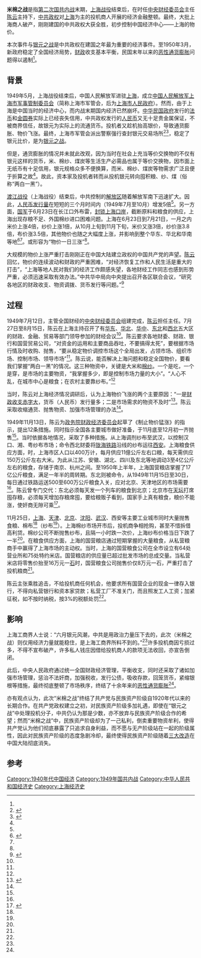 '''米棉之战'''是指[[第二次国共内战|第二次国共内战]]末期，[[上海戰役|上海战役]]结束后，在时任[[中央财经委员会|中央财经委员会]]主任[[陈云|陈云]]主持下，[[中共政权|中共政权]]对[[上海市|上海]]为主的投机商人开展的经济金融整顿。最终，大批上海商人破产，刚刚建国的中共政权大获全胜，初步控制中国经济中心——上海的物价。

本次事件与[[银元之战|银元之战]]是中共政权在建国之年最为重要的经济事件。至1950年3月，新政府稳定了全国经济局势，[[财政|财政]]收支基本平衡，民国末年以来的[[中國通貨膨脹_(1938年-1950年)|恶性通货膨胀]]问题得以遏制<ref name=a1/>。

== 背景 ==

1949年5月，上海战役结束后，中国人民解放军进驻[[上海市_(中華民國)|上海]]，成立[[中国人民解放军上海市军事管制委员会|中国人民解放军上海市军事管制委员会]]（简称上海市军管会，后为[[上海市人民政府|上海市人民政府]]）。然而，由于上海是中国当时的经济中心，而内战末期国内经济已然崩坏。[[中华民国政府|中华民国政府]]发行的[[法币|法币]]和[[金圆券|金圆券]]实际上已经丧失信用，中共政权发行的[[第一套人民币|人民币]]又无十足贵金属保证，不被商界信任，故银元为实际上的流通货币。投机者又趁机抬高银价，导致通货膨胀、物价飞涨。最终，上海市军管会派出警察强行查封银元交易场所<ref name=":0">{{Cite web|title=1950年银元之战与米棉之战|url=https://www.ulearning.cn/upload/mooc/importroot/753/4002/26068/201702152128213950.html#tab-2|accessdate=2021-04-25|work=www.ulearning.cn}}</ref><ref name=":1">{{Cite web|title=解放初期的上海经济战_长沙市统一战线工作部--和网|url=http://www.hewang.gov.cn/h/26/20150519/3100.html|accessdate=2021-04-25|work=www.hewang.gov.cn}}</ref>，稳定了银元比价，是为[[银元之战|银元之战]]。

但是，通货膨胀的情况并未就此改观，因为当时在社会上充当等价交换物的不仅有银元这样的货币，米、棉纱、煤炭等生活生产必需品也属于等价交换物，因市面上无纸币有十足信用，银元规格众多不便换算，而米、棉纱、煤炭等物需求广泛且便于折算之故<ref name=":0" />。故此，资本家及投机者转而从投机银元转向囤积粮、纱、煤（俗称“两白一黑”）。

[[渡江战役|渡江战役]]（上海战役）结束后，中共控制的[[解放区|解放区]]随着解放军南下迅速扩大。因此，[[人民币|人民币]][[貨幣供應量|发行量]]在短短的三个月时间内（1949年7月至10月）增发5倍<ref name=aa1/>{{Rp|10}}。另一方面，[[中華民國國軍|国军]]于6月23日在长江口外布雷，[[关闭政策|封锁上海口岸]]，截断原料和粮食的供应，上海出现存粮不足、外国棉纱进口困难问题。上海在6月23日到7月21日，一月之内米价上涨4倍，纱价上涨1倍，从10月上旬到11月下旬，米价又涨3倍，纱价涨3.8倍，布价涨3.5倍，其他物价也随之大幅度上涨，并影响到整个华东、华北和华南等地<ref name=":3">{{Cite web|title=上海解放初期为什么会发生“米棉之战”？|url=http://www.dswxyjy.org.cn/n/2015/0710/c244514-27286483.html|accessdate=2021-04-25|work=www.dswxyjy.org.cn}}</ref><ref name=":1" />。或形容为“物价一日三涨”<ref name=aa1/>{{Rp|10}}。

大规模的物价上涨严重打击刚刚正在中国大陆建立政权的中国共产党的声望。[[陈云|陈云]]回忆，物价的连续波动和财政的严重困难，“对经济恢复工作和人民生活是重大的打击”，“上海等地人民对我们的经济工作颇感失望，各地财经工作同志也感到形势严重，必须迅速采取有效办法。”中共华中局向中央提出召开各区联合会议，“研究各地区的财政收支、物资调拨、货币发行等问题。”<ref>{{Cite book|title=陈云文集第2卷|last=陈|first=云|publisher=中央文献出版社|year=2005年|isbn=9787507318876|location=北京|pages=2}}</ref>

== 过程 ==

1949年7月12日，主管全国财经的[[中央财经委员会|中央财经委员会]]组建完成，[[陈云|陈云]]担任主任。7月27日至8月15日，陈云在上海主持召开了有[[华东大行政区|华东]]、[[华北大行政区|华北]]、[[中南大行政区|华中]]、[[东北大行政区|东北]]和[[西北大行政区|西北]]五大区的财政、金融、贸易等部门领导参加的财经会议<ref name=":3" />。陈云要求各地财委、财政、银行和国营贸易公司，“对资金的运用和主要商品吞吐，不要搞得太死”，要根据市场行情及时收购、抛售，“要从稳定物价调控市场这个全局出发，占领市场、组织市场、控制市场、领导市场”<ref name=aa1/>{{Rp|10}}。陈云说，能否解决上海问题和稳定全国物价，要看我们掌握“两白一黑”的情况。这三种物资中，关键是大米和[[棉纱|棉纱]]。一个是吃，一个是穿，是市场的主要物资，“我掌握多少，即是控制市场力量的大小”。“人心不乱，在城市中心是粮食；在农村主要靠纱布。”<ref name=":3" />

当时，陈云对上海经济情况调研后，认为上海物价飞涨的两个主要原因：“一是[[财政赤字|财政收支赤字大]]，货币（人民币）发行量多；二是市场需求的物资不及时”<ref name="aa1">{{Cite journal|last = 
|first = 
|author =许毅（口述）、李正华（整理）
|coauthors = 
|date =2003
|year = 
|month = 
|title =《陈云领导的上海“米棉之战”》
|journal =湖南文史（现名：文史博览）
|volume = 
|issue =2003年第8期
|pages =9—11
|publisher =中国人民政治协商会议湖南省委员会
|location =湖南省长沙市
|issn =1672-8653
|pmid = 
|doi = 
|bibcode = 
|oclc =
|id = 
|url =https://mall.cnki.net/magazine/Article/FLWS200308001.htm
|language =Zh-hans }}</ref>{{Rp|10}}。陈云采取收缩通货、抛售物资、加强市场管理的办法<ref name=a1/>。

1949年11月13日，陈云为[[政务院财政经济委员会|政务院财政经济委员会]]起草了《制止物价猛涨》的指示，提出12条措施。同时指示全国各主要城市做好准备，于11月底至12月初一齐抛售<ref name=":3" />。当时依据各地情况，采取了多种措施。从上海调剂纱布至武汉，以控制汉口、湘、粤纱布市场；命令西北财委将[[陇海铁路|陇海铁路]]沿线的纱布运往[[西安市_(中华人民共和国直辖市)|西安]]。上海粮食供应方面，时，上海市区人口以400万计，每月供应11億公斤左右口粮，每天需供应150万公斤左右大米。为此从江苏、安徽、湖北、四川及东北等地调动3至4亿公斤左右的粮食，存储于南京、杭州之间。至1950年上半年，上海国营粮店掌握了17亿公斤粮食，满足一年半的周转期。东北则被命令，从1949年11月15日至30日，每日通过铁路运送500至600万公斤粮食入关，应对北京、天津地区的市场需要<ref name=aa1/>{{Rp|11}}。陈云曾专门交代：东北必须每天发一个列车的粮食到北京；北京市在[[天坛|天坛]]打席囤存粮，必须每天增加存粮席囤，要给粮贩子看到，国家手上真有粮食，粮价不能涨，使奸商无隙可乘<ref name="a1" >{{Cite web |url=http://dangshi.people.com.cn/n1/2016/0127/c85037-28089982.html |title=陈云领导经济战线上的“淮海战役” |accessdate=2021-04-25 |author=吴振兴 |date=2016-01-27 |work=责编：杨翼、谢磊 |publisher=人民网-中国共产党新闻网，来源：《湘潮》 |language=Zh-hans }}</ref>。

11月25日，[[上海市|上海]]、[[天津市|天津]]、[[北京市|北京]]、[[沈阳市_(中华人民共和国直辖市)|沈阳]]、[[武汉市_(中华人民共和国直辖市)|武汉]]、西安等主要工业城市同时大量抛售食粮、棉布<ref name=a1/>（纱布<ref name=aa1/>{{Rp|11}}）。上海棉纱市场开市后，投机商争相抢购，甚至不惜拆借高利贷。棉纱公司不断抛售纱布，且隔一小时跌一次价，上海纱布价格当日下跌了一半<ref name=":3" />。在粮食供应方面，上海的国营粮店通过短期掌握的大量粮食，从私营粮商手中赢得了上海市场的主动权。当时，上海的国营粮食公司在全市设立有64处营业所和75处特约米店。国营粮店的供应量已超过批发市场的总成交量。当私营米店将零售价抬至16万元一[[石_(质量单位)|石]]时，国营粮食公司抛售价仅8万元一石，严重打击了投机粮商<ref name=aa1/>{{Rp|11}}。

陈云主张乘胜追击，不给投机商任何机会，他要求所有国营企业的现金一律存入银行，不得向私营银行和资本家贷款；私营工厂不准关门，而且照发工人工资；加紧征税，如不按时纳税，按3%的税额处罚<ref name=":3" />。

== 影响 ==

上海工商界人士说：“六月银元风潮，中共是用政治力量压下去的，此次（米棉之战）则仅用经济力量就能稳住，是上海工商界所料不到的。”<ref name=":0" />许多投机商因亏损过多，不得不宣布破产，许多私人钱庄因借给投机商人的款项无法收回，亦宣告倒闭。

此后，中央人民政府通过统一全国财政经济管理，平衡收支，同时还采取了诸如加强市场管理，惩治不法奸商，加强税收，发行公债，吸收存款，回笼货币，紧缩银根等措施，最终彻底整顿了市场秩序，终结了十余年来的[[中國通貨膨脹_(1938年-1950年)|恶性通货膨胀]]<ref name=":1" />。

亦有观点认为，此次“米棉之战”终结了共产党与民族资产阶级自1920年代以来的长期合作。在共产党政权建立之初，对民族资产阶级多加礼遇，即使在“银元之战”中处理投机分子，中共仍认为那是少数，亦不放弃与民族资产阶级合作的希望；然而“米棉之战”中，民族资产阶级却为了一己私利，倒卖重要物资牟利，使得共产党认为他们彻底暴露了只追求自身利益，而不愿与无产阶级站在一起的阶级属性，因此对民族资产阶级的态度急剧冷却，最终使得民族资产阶级随着[[生产资料所有制的社会主义改造|三大改造]]在中国大陆彻底消失。

== 参考 ==

{{Reflist|25em}}

[[Category:1940年代中国经济|Category:1940年代中国经济]]
[[Category:1949年国共内战|Category:1949年国共内战]]
[[Category:中华人民共和国经济史|Category:中华人民共和国经济史]]
[[Category:上海经济史|Category:上海经济史]]